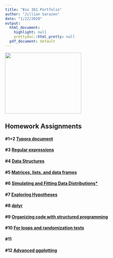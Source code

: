 ```yaml
---
title: "Bio 381 Portfolio"
author: "Jillian Sarazen"
date: "1/22/2020"
output:
  html_document:
    highlight: null
    prettydoc::html_pretty: null
  pdf_document: default
---
```


<img src="jill_photo.JPG" width="250" height="200"/>


## Homework Assignments


#### #1+2 [Typora document](TyporaHW1.html)
#### #3 [Regular expressions](HW_3.html)
#### #4 [Data Structures](HW_4.html)
#### #5 [Matrices, lists, and data frames](HW_5.html)
#### #6 [Simulating and Fitting Data Distributions*](HW_6.html)
#### #7 [Exploring Hypotheses](HW_7.html)
#### #8 [dplyr](HW_8.html)
#### #9 [Organizing code with structured programming](HW_9.html)
#### #10 [For loops and randomization tests](HW_10.html)
#### #11 
#### #12 [Advanced ggplotting](HW_12.Rmd)
